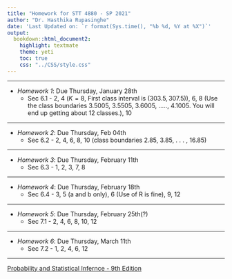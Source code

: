 ```yaml
---
title: "Homework for STT 4880 - SP 2021"
author: "Dr. Hasthika Rupasinghe"
date: 'Last Updated on: `r format(Sys.time(), "%b %d, %Y at %X")`'
output: 
  bookdown::html_document2: 
    highlight: textmate
    theme: yeti
    toc: true
    css: "../CSS/style.css"
---
```


***

* *Homework 1*: Due Thursday, January 28th
    * Sec 6.1 - 2, 4 ($K = 8$, First class interval is $(303.5, 307.5)$), 6, 8 (Use the class boundaries 3.5005, 3.5505, 3.6005, ....., 4.1005. You will end up getting about 12 classes.), 10
    

***


* *Homework 2*: Due Thursday, Feb 04th
    * Sec 6.2 - 2, 4, 6, 8, 10 (class boundaries 2.85, 3.85, . . . , 16.85)


***
  
* *Homework 3*: Due Thursday, February 11th
    * Sec 6.3 - 1, 2, 3, 7, 8

 
***

* *Homework 4*: Due Thursday, February 18th
    * Sec 6.4 - 3, 5 (a and b only), 6 (Use of R is fine), 9, 12

 
***


* *Homework 5*: Due Thursday, February 25th(?)
    * Sec 7.1 - 2, 4, 6, 8, 10, 12

***



* *Homework 6*: Due Thursday, March 11th
    * Sec 7.2 - 1, 2, 4, 6, 12

 
***

<!--

***

* *Homework 7*: Due Thursday, March 24th
    * Sec 7.3 - 1 a),b),d),e), 4, 6, 8, 10
    * Sec 7.4 - 2, 3, 6, 8, 10
    
 ***   
 
 * *Homework 8*: Due Thursday, March 31th
    * Sec 8.1 - 2, 4, 6, 8, 10, 12
    * Sec 8.2 - 2, 4, 6, 8, 10, 12
    
    
 *** 
 
 * *Homework 9*: Due  Tuesday, April 14th
    * Sec 8.3 - 5, 6, 8, 10, 12 
    * Sec 8.4 - 2, 4, 6
    
 ***  
 
 * *Homework 10*: Due  Tuesday, April 21st
    * Sec 9.1 - 2, 4, 6, 8, 10
    
    
 ***  
 
 * *Homework 11*: Due Tuesday, April 28th
    * Sec 9.2 - 4, 6, 8, 10 (For Q4: $\leq$ 61, 62-78, 79 $\geq$ )
     
    
 ***  
 -->
 
[Probability and Statistical Infernce - 9th Edition](TextBook.pdf)




    
    

    
    